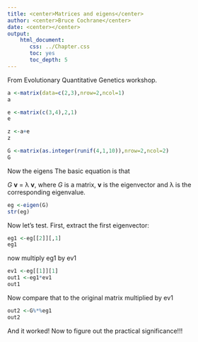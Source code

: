 ```yaml
---
title: <center>Matrices and eigens</center>
author: <center>Bruce Cochrane</center>
date: <center></center>
output: 
    html_document:
       css: ../Chapter.css
       toc: yes
       toc_depth: 5
---
```

From Evolutionary Quantitative Genetics workshop.

```r
a <-matrix(data=c(2,3),nrow=2,ncol=1)
a
```
```r
e <-matrix(c(3,4),2,1)
e
```
```r
z <-a+e
z
```
```r
G <-matrix(as.integer(runif(4,1,10)),nrow=2,ncol=2)
G
```

Now the eigens  The basic equation is that

*G* **v** = &lambda; **v**, where   *G* is a matrix, **v** is the eigenvector and &lambda; is the corresponding eigenvalue.
```r
eg <-eigen(G)
str(eg)
```
Now let's test.  First, extract the first eigenvector:

```r
eg1 <-eg[[2]][,1]
eg1
```
now multiply eg1 by ev1
```r
ev1 <-eg[[1]][1]
out1 <-eg1*ev1
out1
```
Now compare that to the original matrix multiplied by ev1
```r
out2 <-G%*%eg1
out2
```
And it worked!  Now to figure out the practical significance!!!
